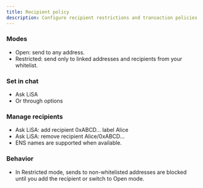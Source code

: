 ```yaml
---
title: Recipient policy
description: Configure recipient restrictions and transaction policies. Define allowed addresses and transfer rules for security.
---
```


### Modes
- Open: send to any address.
- Restricted: send only to linked addresses and recipients from your whitelist.

### Set in chat
- Ask LiSA
- Or through options

### Manage recipients
- Ask LiSA: add recipient 0xABCD… label Alice
- Ask LiSA: remove recipient Alice/0xABCD…
- ENS names are supported when available.

### Behavior
- In Restricted mode, sends to non-whitelisted addresses are blocked until you add the recipient or switch to Open mode.